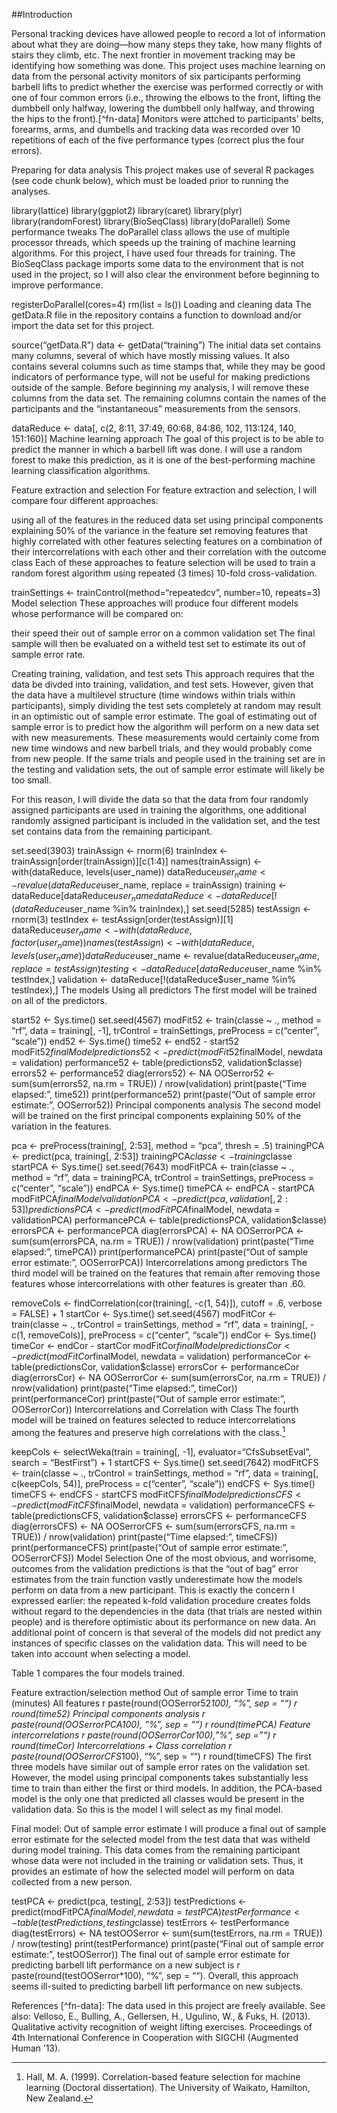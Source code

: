 ##Introduction

Personal tracking devices have allowed people to record a lot of information about what they are doing---how many steps they take, how many flights of stairs they climb, etc. The next frontier in movement tracking may be identifying how something was done. This project uses machine learning on data from the personal activity monitors of six participants performing barbell lifts to predict whether the exercise was performed correctly or with one of four common errors (i.e., throwing the elbows to the front, lifting the dumbbell only halfway, lowering the dumbbell only halfway, and throwing the hips to the front).[^fn-data] Monitors were attched to participants' belts, forearms, arms, and dumbells and tracking data was recorded over 10 repetitions of each of the five performance types (correct plus the four errors).

Preparing for data analysis
This project makes use of several R packages (see code chunk below), which must be loaded prior to running the analyses.

library(lattice)
library(ggplot2)
library(caret)
library(plyr)
library(randomForest)
library(BioSeqClass)
library(doParallel)
Some performance tweaks
The doParallel class allows the use of multiple processor threads, which speeds up the training of machine learning algorithms. For this project, I have used four threads for training. The BioSeqClass package imports some data to the environment that is not used in the project, so I will also clear the environment before beginning to improve performance.

registerDoParallel(cores=4)
rm(list = ls())
Loading and cleaning data
The getData.R file in the repository contains a function to download and/or import the data set for this project.

source("getData.R")
data <- getData("training")
The initial data set contains many columns, several of which have mostly missing values. It also contains several columns such as time stamps that, while they may be good indicators of performance type, will not be useful for making predictions outside of the sample. Before beginning my analysis, I will remove these columns from the data set. The remaining columns contain the names of the participants and the "instantaneous" measurements from the sensors.

dataReduce <- data[, c(2, 8:11, 37:49, 60:68, 84:86, 102, 113:124, 140, 151:160)]
Machine learning approach
The goal of this project is to be able to predict the manner in which a barbell lift was done. I will use a random forest to make this prediction, as it is one of the best-performing machine learning classification algorithms.

Feature extraction and selection
For feature extraction and selection, I will compare four different approaches:

using all of the features in the reduced data set
using principal components explaining 50% of the variance in the feature set
removing features that highly correlated with other features
selecting features on a combination of their intercorrelations with each other and their correlation with the outcome class
Each of these approaches to feature selection will be used to train a random forest algorithm using repeated (3 times) 10-fold cross-validation.

trainSettings <- trainControl(method="repeatedcv", number=10, repeats=3)
Model selection
These approaches will produce four different models whose performance will be compared on:

their speed
their out of sample error on a common validation set
The final sample will then be evaluated on a witheld test set to estimate its out of sample error rate.

Creating training, validation, and test sets
This approach requires that the data be divded into training, validation, and test sets. However, given that the data have a multilevel structure (time windows within trials within participants), simply dividing the test sets completely at random may result in an optimistic out of sample error estimate. The goal of estimating out of sample error is to predict how the algorithm will perform on a new data set with new measurements. These measurements would certainly come from new time windows and new barbell trials, and they would probably come from new people. If the same trials and people used in the training set are in the testing and validation sets, the out of sample error estimate will likely be too small.

For this reason, I will divide the data so that the data from four randomly assigned participants are used in training the algorithms, one additional randomly assigned participant is included in the validation set, and the test set contains data from the remaining participant.

set.seed(3903)
trainAssign <- rnorm(6)
trainIndex <- trainAssign[order(trainAssign)][c(1:4)]
names(trainAssign) <- with(dataReduce, levels(user_name))
dataReduce$user_name <- revalue(dataReduce$user_name, replace = trainAssign)
training <- dataReduce[dataReduce$user_name %in% trainIndex,]
dataReduce <- dataReduce[!(dataReduce$user_name %in% trainIndex),]
set.seed(5285)
testAssign <- rnorm(3)
testIndex <- testAssign[order(testAssign)][1]
dataReduce$user_name <- with(dataReduce, factor(user_name))
names(testAssign) <- with(dataReduce, levels(user_name))
dataReduce$user_name <- revalue(dataReduce$user_name, replace = testAssign)
testing <- dataReduce[dataReduce$user_name %in% testIndex,]
validation <- dataReduce[!(dataReduce$user_name %in% testIndex),]
The models
Using all predictors
The first model will be trained on all of the predictors.

start52 <- Sys.time()
set.seed(4567)
modFit52 <- train(classe ~ ., method = "rf", data = training[, -1],
                  trControl = trainSettings, preProcess = c("center", "scale"))
end52 <- Sys.time()
time52 <- end52 - start52
modFit52$finalModel
predictions52 <- predict(modFit52$finalModel, newdata = validation)
performance52 <- table(predictions52, validation$classe)
errors52 <- performance52
diag(errors52) <- NA
OOSerror52 <- sum(sum(errors52, na.rm = TRUE)) / nrow(validation)
print(paste("Time elapsed:", time52))
print(performance52)
print(paste("Out of sample error estimate:", OOSerror52))
Principal components analysis
The second model will be trained on the first principal components explaining 50% of the variation in the features.

pca <- preProcess(training[, 2:53], method = "pca", thresh = .5)
trainingPCA <- predict(pca, training[, 2:53])
trainingPCA$classe <- training$classe
startPCA <- Sys.time()
set.seed(7643)
modFitPCA <- train(classe ~ ., method = "rf", data = trainingPCA,
                   trControl = trainSettings, preProcess = c("center", "scale"))
endPCA <- Sys.time()
timePCA <- endPCA - startPCA
modFitPCA$finalModel
validationPCA <- predict(pca, validation[, 2:53])
predictionsPCA <- predict(modFitPCA$finalModel, newdata = validationPCA)
performancePCA <- table(predictionsPCA, validation$classe)
errorsPCA <- performancePCA
diag(errorsPCA) <- NA
OOSerrorPCA <- sum(sum(errorsPCA, na.rm = TRUE)) / nrow(validation)
print(paste("Time elapsed:", timePCA))
print(performancePCA)
print(paste("Out of sample error estimate:", OOSerrorPCA))
Intercorrelations among predictors
The third model will be trained on the features that remain after removing those features whose intercorrelations with other features is greater than .60.

removeCols <- findCorrelation(cor(training[, -c(1, 54)]), cutoff = .6,
                              verbose = FALSE) + 1
startCor <- Sys.time()
set.seed(4567)
modFitCor <- train(classe ~ ., trControl = trainSettings,
                   method = "rf", data = training[, -c(1, removeCols)],
                   preProcess = c("center", "scale"))
endCor <- Sys.time()
timeCor <- endCor - startCor
modFitCor$finalModel
predictionsCor <- predict(modFitCor$finalModel, newdata = validation)
performanceCor <- table(predictionsCor, validation$classe)
errorsCor <- performanceCor
diag(errorsCor) <- NA
OOSerrorCor <- sum(sum(errorsCor, na.rm = TRUE)) / nrow(validation)
print(paste("Time elapsed:", timeCor))
print(performanceCor)
print(paste("Out of sample error estimate:", OOSerrorCor))
Intercorrelations and Correlation with Class
The fourth model will be trained on features selected to reduce intercorrelations among the features and preserve high correlations with the class.[^fn-cfs]

keepCols <- selectWeka(train = training[, -1], evaluator="CfsSubsetEval",
                       search = "BestFirst") + 1
startCFS <- Sys.time()
set.seed(7642)
modFitCFS <- train(classe ~ ., trControl = trainSettings, 
                   method = "rf", data = training[, c(keepCols, 54)],
                   preProcess = c("center", "scale"))
endCFS <- Sys.time()
timeCFS <- endCFS - startCFS
modFitCFS$finalModel
predictionsCFS <- predict(modFitCFS$finalModel, newdata = validation)
performanceCFS <- table(predictionsCFS, validation$classe)
errorsCFS <- performanceCFS
diag(errorsCFS) <- NA
OOSerrorCFS <- sum(sum(errorsCFS, na.rm = TRUE)) / nrow(validation)
print(paste("Time elapsed:", timeCFS))
print(performanceCFS)
print(paste("Out of sample error estimate:", OOSerrorCFS))
Model Selection
One of the most obvious, and worrisome, outcomes from the validation predictions is that the "out of bag" error estimates from the train function vastly underestimate how the models perform on data from a new participant. This is exactly the concern I expressed earlier: the repeated k-fold validation procedure creates folds without regard to the dependencies in the data (that trials are nested within people) and is therefore optimistic about its performance on new data. An additional point of concern is that several of the models did not predict any instances of specific classes on the validation data. This will need to be taken into account when selecting a model.

Table 1 compares the four models trained.

Feature extraction/selection method	Out of sample error	Time to train (minutes)
All features	r paste(round(OOSerror52*100), "%", sep = "")	r round(time52)
Principal components analysis	r paste(round(OOSerrorPCA*100), "%", sep = "")	r round(timePCA)
Feature intercorrelations	r paste(round(OOSerrorCor*100), "%", sep = "")	r round(timeCor)
Intercorrelations + Class correlation	r paste(round(OOSerrorCFS*100), "%", sep = "")	r round(timeCFS)
The first three models have similar out of sample error rates on the validation set. However, the model using principal components takes substantially less time to train than either the first or third models. In addition, the PCA-based model is the only one that predicted all classes would be present in the validation data. So this is the model I will select as my final model.

Final model: Out of sample error estimate
I will produce a final out of sample error estimate for the selected model from the test data that was witheld during model training. This data comes from the remaining participant whose data were not included in the training or validation sets. Thus, it provides an estimate of how the selected model will perform on data collected from a new person.

testPCA <- predict(pca, testing[, 2:53])
testPredictions <- predict(modFitPCA$finalModel, newdata = testPCA)
testPerformance <- table(testPredictions, testing$classe)
testErrors <- testPerformance
diag(testErrors) <- NA
testOOSerror <- sum(sum(testErrors, na.rm = TRUE)) / nrow(testing)
print(testPerformance)
print(paste("Final out of sample error estimate:", testOOSerror))
The final out of sample error estimate for predicting barbell lift performance on a new subject is r paste(round(testOOSerror*100), "%", sep = ""). Overall, this approach seems ill-suited to predicting barbell lift performance on new subjects.

References
[^fn-data]: The data used in this project are freely available. See also: Velloso, E., Bulling, A., Gellersen, H., Ugulino, W., & Fuks, H. (2013). Qualitative activity recognition of weight lifting exercises. Proceedings of 4th International Conference in Cooperation with SIGCHI (Augmented Human '13).

[^fn-cfs]: Hall, M. A. (1999). Correlation-based feature selection for machine learning (Doctoral dissertation). The University of Waikato, Hamilton, New Zealand.
